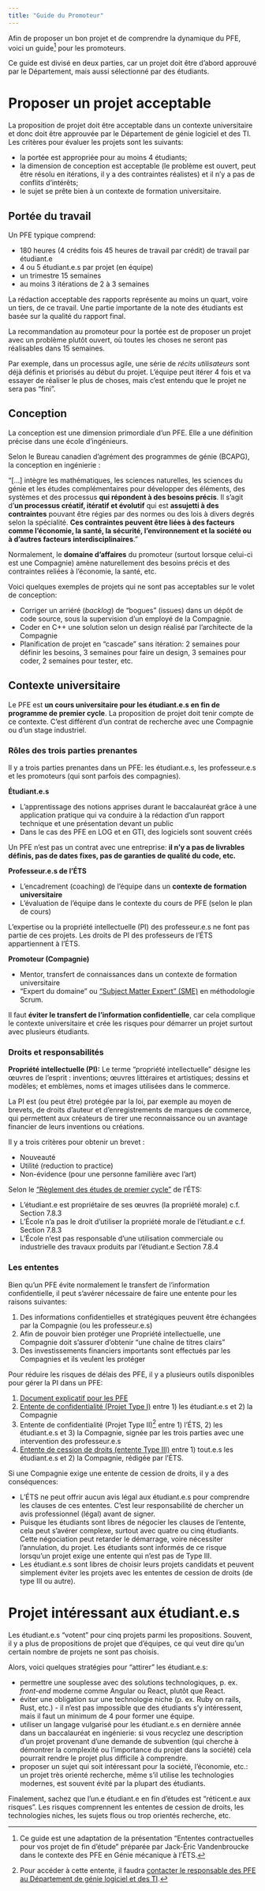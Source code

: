 ```yaml
---
title: "Guide du Promoteur"
---
```


Afin de proposer un bon projet et de comprendre la dynamique du PFE, voici un guide[^SourceGuide] pour les promoteurs.

[^SourceGuide]: Ce guide est une adaptation de la présentation "Ententes contractuelles pour vos projet de fin d'étude" préparée par Jack-Éric Vandenbroucke dans le contexte des PFE en Génie mécanique à l'ÉTS.

Ce guide est divisé en deux parties, car un projet doit être d'abord approuvé par le Département, mais aussi sélectionné par des étudiants.

# Proposer un projet acceptable

La proposition de projet doit être acceptable dans un contexte universitaire et donc doit être approuvée par le Département de génie logiciel et des TI. Les critères pour évaluer les projets sont les suivants:

- la portée est appropriée pour au moins 4 étudiants; 
- la dimension de conception est acceptable (le problème est ouvert, peut être résolu en itérations, il y a des contraintes réalistes) et il n'y a pas de conflits d'intérêts;
- le sujet se prête bien à un contexte de formation universitaire.

## Portée du travail

Un PFE typique comprend:

- 180 heures (4 crédits fois 45 heures de travail par crédit) de travail par étudiant.e
- 4 ou 5 étudiant.e.s par projet (en équipe)
- un trimestre 15 semaines
- au moins 3 itérations de 2 à 3 semaines

::: {.callout-caution appearance="simple"}
La rédaction acceptable des rapports représente au moins un quart, voire un tiers, de ce travail. 
Une partie importante de la note des étudiants est basée sur la qualité du rapport final.
:::

La recommandation au promoteur pour la portée est de proposer un projet avec un problème plutôt ouvert, où toutes les choses ne seront pas réalisables dans 15 semaines. 

Par exemple, dans un processus agile, une série de *récits utilisateurs* sont déjà définis et priorisés au début du projet. L'équipe peut itérer 4 fois et va essayer de réaliser le plus de choses, mais c'est entendu que le projet ne sera pas "fini".

## Conception

La conception est une dimension primordiale d'un PFE. Elle a une définition précise dans une école d'ingénieurs.

::: {.callout-note appearance="simple"}
Selon le Bureau canadien d'agrément des programmes de génie (BCAPG), la conception en ingénierie :

"[...] intègre les mathématiques, les sciences naturelles, les sciences du génie et les études complémentaires pour développer des éléments, des systèmes et des processus **qui répondent à des besoins précis**. Il s'agit d'**un processus créatif, itératif et évolutif** qui est **assujetti à des contraintes** pouvant être régies par des normes ou des lois à divers degrés selon la spécialité. **Ces contraintes peuvent être liées à des facteurs comme l'économie, la santé, la sécurité, l'environnement et la société ou à d'autres facteurs interdisciplinaires**." 
:::

Normalement, le **domaine d'affaires** du promoteur (surtout lorsque celui-ci est une Compagnie) amène naturellement des besoins précis et des contraintes reliées à l'économie, la santé, etc. 

Voici quelques exemples de projets qui ne sont pas acceptables sur le volet de conception:

- Corriger un arriéré (*backlog*) de "bogues" (issues) dans un dépôt de code source, sous la supervision d'un employé de la Compagnie.
- Coder en C++ une solution selon un design réalisé par l'architecte de la Compagnie
- Planification de projet en "cascade" sans itération: 2 semaines pour définir les besoins, 3 semaines pour faire un design, 3 semaines pour coder, 2 semaines pour tester, etc.

## Contexte universitaire

Le PFE est **un cours universitaire pour les étudiant.e.s en fin de programme de premier cycle**. La proposition de projet doit tenir compte de ce contexte. C'est différent d'un contrat de recherche avec une Compagnie ou d'un stage industriel.

### Rôles des trois parties prenantes

Il y a trois parties prenantes dans un PFE: les étudiant.e.s, les professeur.e.s et les promoteurs (qui sont parfois des compagnies).

**Étudiant.e.s**

- L'apprentissage des notions apprises durant le baccalauréat grâce à une application pratique qui va conduire à la rédaction d'un rapport technique et une présentation devant un public
- Dans le cas des PFE en LOG et en GTI, des logiciels sont souvent créés

::: {.callout-caution appearance="simple"}
Un PFE n'est pas un contrat avec une entreprise: **il n'y a pas de livrables définis, pas de dates fixes, pas de garanties de qualité du code, etc.**
:::

**Professeur.e.s de l'ÉTS**

- L'encadrement (coaching) de l'équipe dans un **contexte de formation universitaire**
- L'évaluation de l'équipe dans le contexte du cours de PFE (selon le plan de cours)

::: {.callout-caution appearance="simple"}
L'expertise ou la propriété intellectuelle (PI) des professeur.e.s ne font pas partie de ces projets.
Les droits de PI des professeurs de l'ÉTS appartiennent à l'ÉTS.
:::

**Promoteur (Compagnie)**

- Mentor, transfert de connaissances dans un contexte de formation universitaire
- "Expert du domaine" ou ["Subject Matter Expert" (SME)](https://scrumdictionary.com/term/subject-matter-expert-sme/) en méthodologie Scrum.

::: {.callout-caution appearance="simple"}
Il faut **éviter le transfert de l'information confidentielle**, car cela complique le contexte universitaire et crée les risques pour démarrer un projet surtout avec plusieurs étudiants.
:::

### Droits et responsabilités

**Propriété intellectuelle (PI):** Le terme "propriété intellectuelle" désigne les œuvres de l'esprit : inventions; œuvres littéraires et artistiques; dessins et modèles; et emblèmes, noms et images utilisées dans le commerce.

La PI est (ou peut être) protégée par la loi, par exemple au moyen de brevets, de droits d'auteur et d'enregistrements de marques de commerce, qui permettent aux créateurs de tirer une reconnaissance ou un avantage financier de leurs inventions ou créations. 

::: {.callout-tip appearance="simple"}
Il y a trois critères pour obtenir un brevet :

- Nouveauté
- Utilité (reduction to practice)
- Non-évidence (pour une personne familière avec l'art)
:::

Selon le ["Règlement des études de premier cycle"](https://www.etsmtl.ca/docs/etudes/premier-cycle/documents/reglements-etudes-1er-cycle) de l'ÉTS:

- L'étudiant.e est propriétaire de ses œuvres (la propriété morale) c.f. Section 7.8.3
- L'École n'a pas le droit d'utiliser la propriété morale de l'étudiant.e c.f. Section 7.8.3
- L'École n'est pas responsable d'une utilisation commerciale ou industrielle des travaux produits par l'étudiant.e  Section 7.8.4

### Les ententes

Bien qu'un PFE évite normalement le transfert de l'information confidentielle, il peut s'avérer nécessaire de faire une entente pour les raisons suivantes:

1. Des informations confidentielles et stratégiques peuvent être échangées par la Compagnie (ou les professeur.e.s)
1. Afin de pouvoir bien protéger une Propriété intellectuelle, une Compagnie doit s'assurer d'obtenir "une chaîne de titres clairs"
1. Des investissements financiers importants sont effectués par les Compagnies et ils veulent les protéger

Pour réduire les risques de délais des PFE, il y a plusieurs outils disponibles pour gérer la PI dans un PFE:

1. [Document explicatif pour les PFE][DocumentExplicatif]
2. [Entente de confidentialité (Projet Type I)][EntenteConfidentialité] entre 1)\ les étudiant.e.s et 2)\ la Compagnie
3. Entente de confidentialité (Projet Type II)[^EntenteTypeII] entre 1)\ l'ÉTS, 2)\ les étudiant.e.s et 3)\ la Compagnie, signée par les trois parties avec une intervention des professeur.e.s
4. [Entente de cession de droits (entente Type III)][EntenteTypeIII] entre 1)\ tout.e.s les étudiant.e.s et 2)\ la Compagnie, rédigée par l'ÉTS.

[^EntenteTypeII]: Pour accéder à cette entente, il faudra [contacter le responsable des PFE au Département de génie logiciel et des TI][ContacterResponsableProjetTypeII].

::: {.callout-caution appearance="simple"}
Si une Compagnie exige une entente de cession de droits, il y a des conséquences:

- L'ÉTS ne peut offrir aucun avis légal aux étudiant.e.s pour comprendre les clauses de ces ententes. C'est leur responsabilité de chercher un avis professionnel (légal) avant de signer. 
- Puisque les étudiants sont libres de négocier les clauses de l'entente, cela peut s'avérer complexe, surtout avec quatre ou cinq étudiants. Cette négociation peut retarder le démarrage, voire nécessiter l'annulation, du projet. Les étudiants sont informés de ce risque lorsqu'un projet exige une entente qui n'est pas de Type III.
- Les étudiant.e.s sont libres de choisir leurs projets candidats et peuvent simplement éviter les projets avec les ententes de cession de droits (de type III ou autre).
:::

# Projet intéressant aux étudiant.e.s

Les étudiant.e.s "votent" pour cinq projets parmi les propositions. Souvent, il y a plus de propositions de projet que d'équipes, ce qui veut dire qu'un certain nombre de projets ne sont pas choisis.

Alors, voici quelques stratégies pour "attirer" les étudiant.e.s:

- permettre une souplesse avec des solutions technologiques, p. ex. *front-end* moderne comme Angular ou React, plutôt que React.
- éviter une obligation sur une technologie niche (p. ex. Ruby on rails, Rust, etc.) - il n'est pas impossible que des étudiants s'y intéressent, mais il faut un minimum de 4 pour former une équipe. 
- utiliser un langage vulgarisé pour les étudiant.e.s en dernière année dans un baccalauréat en ingénierie: si vous recyclez une description d'un projet provenant d'une demande de subvention (qui cherche à démontrer la complexité ou l'importance du projet dans la société) cela pourrait rendre le projet plus difficile à comprendre.
- proposer un sujet qui soit intéressant pour la société, l'économie, etc.: un projet très orienté recherche, même s'il utilise les technologies modernes, est souvent évité par la plupart des étudiants.

Finalement, sachez que l'un.e étudiant.e en fin d'études est "réticent.e aux risques". Les risques comprennent les ententes de cession de droits, les technologies niches, les sujets flous ou trop orientés recherche, etc.

[DocumentExplicatif]: https://docs.google.com/document/d/10C1ZXyQVZYCVyIU9kC90va_SU66F3Gaj/edit?usp=sharing&ouid=100642354018215358554&rtpof=true&sd=true "Document explicatif – projet de fin d’études (PFE)"
[EntenteConfidentialité]: https://docs.google.com/document/d/10AXS9zCFBchrkdGhY1sOMbVXTv8E3T9f/edit?usp=sharing&ouid=100642354018215358554&rtpof=true&sd=true "Entente de confidentialité étudiants - Compagnie"
[EntenteTypeIII]: https://docs.google.com/document/d/109Ctegz_6huRqxybxu9atALjgmwG5yCm/edit?usp=sharing&ouid=100642354018215358554&rtpof=true&sd=true "Convention de cession de droits de propriété intellectuelle projet de fin d’études (PFE) Type III"
[ContacterResponsableProjetTypeII]: mailto:christopher.fuhrman@etsmtl.ca?subject=PFE:%20Question%20pour%20projet%20Type%20II "Contacter le responsable des PFE"